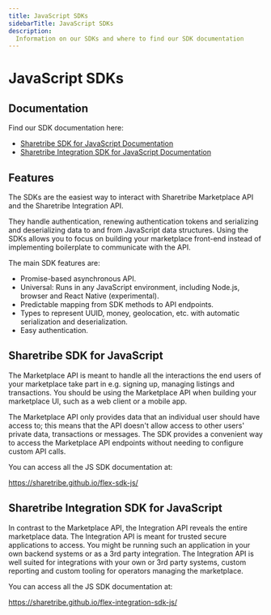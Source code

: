 ```yaml
---
title: JavaScript SDKs
sidebarTitle: JavaScript SDKs
description:
  Information on our SDKs and where to find our SDK documentation
---
```


# JavaScript SDKs

## Documentation

Find our SDK documentation here:

- [Sharetribe SDK for JavaScript Documentation](https://sharetribe.github.io/flex-sdk-js/)
- [Sharetribe Integration SDK for JavaScript Documentation](https://sharetribe.github.io/flex-integration-sdk-js/)

## Features

The SDKs are the easiest way to interact with Sharetribe Marketplace API
and the Sharetribe Integration API.

They handle authentication, renewing authentication tokens and
serializing and deserializing data to and from JavaScript data
structures. Using the SDKs allows you to focus on building your
marketplace front-end instead of implementing boilerplate to communicate
with the API.

The main SDK features are:

- Promise-based asynchronous API.
- Universal: Runs in any JavaScript environment, including Node.js,
  browser and React Native (experimental).
- Predictable mapping from SDK methods to API endpoints.
- Types to represent UUID, money, geolocation, etc. with automatic
  serialization and deserialization.
- Easy authentication.

## Sharetribe SDK for JavaScript

The Marketplace API is meant to handle all the interactions the end
users of your marketplace take part in e.g. signing up, managing
listings and transactions. You should be using the Marketplace API when
building your marketplace UI, such as a web client or a mobile app.

The Marketplace API only provides data that an individual user should
have access to; this means that the API doesn't allow access to other
users' private data, transactions or messages. The SDK provides a
convenient way to access the Marketplace API endpoints without needing
to configure custom API calls.

You can access all the JS SDK documentation at:

https://sharetribe.github.io/flex-sdk-js/

## Sharetribe Integration SDK for JavaScript

In contrast to the Marketplace API, the Integration API reveals the
entire marketplace data. The Integration API is meant for trusted secure
applications to access. You might be running such an application in your
own backend systems or as a 3rd party integration. The Integration API
is well suited for integrations with your own or 3rd party systems,
custom reporting and custom tooling for operators managing the
marketplace.

You can access all the JS SDK documentation at:

https://sharetribe.github.io/flex-integration-sdk-js/
